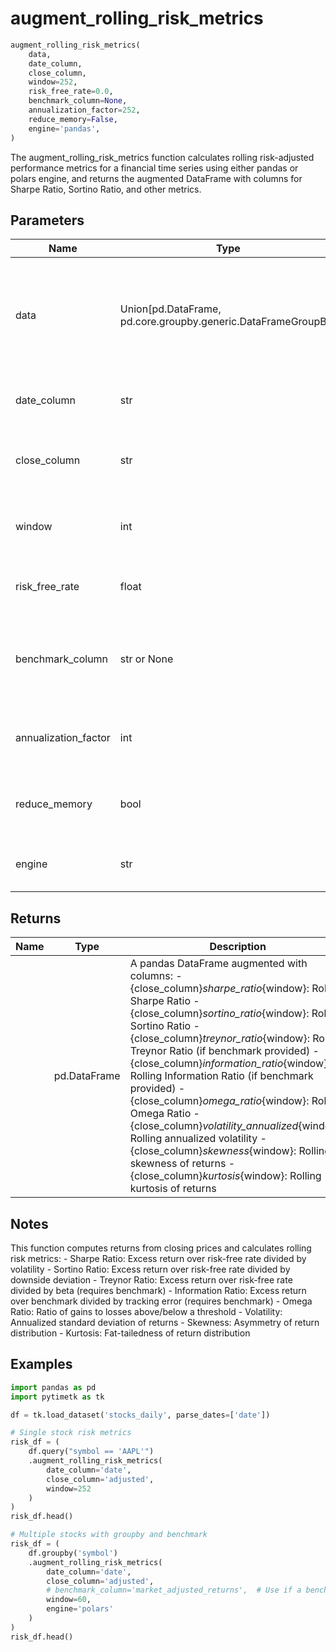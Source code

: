 # augment_rolling_risk_metrics { #pytimetk.augment_rolling_risk_metrics }

```python
augment_rolling_risk_metrics(
    data,
    date_column,
    close_column,
    window=252,
    risk_free_rate=0.0,
    benchmark_column=None,
    annualization_factor=252,
    reduce_memory=False,
    engine='pandas',
)
```

The augment_rolling_risk_metrics function calculates rolling risk-adjusted performance
metrics for a financial time series using either pandas or polars engine, and returns
the augmented DataFrame with columns for Sharpe Ratio, Sortino Ratio, and other metrics.

## Parameters {.doc-section .doc-section-parameters}

| Name                 | Type                                                            | Description                                                                                                                                | Default    |
|----------------------|-----------------------------------------------------------------|--------------------------------------------------------------------------------------------------------------------------------------------|------------|
| data                 | Union\[pd.DataFrame, pd.core.groupby.generic.DataFrameGroupBy\] | The input data can be a pandas DataFrame or a pandas DataFrameGroupBy object containing the time series data for risk metric calculations. | _required_ |
| date_column          | str                                                             | The name of the column containing dates or timestamps.                                                                                     | _required_ |
| close_column         | str                                                             | The column containing closing prices to calculate returns and risk metrics from.                                                           | _required_ |
| window               | int                                                             | The rolling window size for calculations (e.g., 252 for annual). Default is 252.                                                           | `252`      |
| risk_free_rate       | float                                                           | The assumed risk-free rate (e.g., 0.0 for 0%). Default is 0.0.                                                                             | `0.0`      |
| benchmark_column     | str or None                                                     | The column containing benchmark returns (e.g., market index) for Treynor and Information Ratios. Default is None.                          | `None`     |
| annualization_factor | int                                                             | The factor to annualize returns and volatility (e.g., 252 for daily data). Default is 252.                                                 | `252`      |
| reduce_memory        | bool                                                            | If True, reduces memory usage of the DataFrame before calculation. Default is False.                                                       | `False`    |
| engine               | str                                                             | The computation engine to use: 'pandas' or 'polars'. Default is 'pandas'.                                                                  | `'pandas'` |

## Returns {.doc-section .doc-section-returns}

| Name   | Type         | Description                                                                                                                                                                                                                                                                                                                                                                                                                                                                                                                                                                                                                            |
|--------|--------------|----------------------------------------------------------------------------------------------------------------------------------------------------------------------------------------------------------------------------------------------------------------------------------------------------------------------------------------------------------------------------------------------------------------------------------------------------------------------------------------------------------------------------------------------------------------------------------------------------------------------------------------|
|        | pd.DataFrame | A pandas DataFrame augmented with columns: - {close_column}_sharpe_ratio_{window}: Rolling Sharpe Ratio - {close_column}_sortino_ratio_{window}: Rolling Sortino Ratio - {close_column}_treynor_ratio_{window}: Rolling Treynor Ratio (if benchmark provided) - {close_column}_information_ratio_{window}: Rolling Information Ratio (if benchmark provided) - {close_column}_omega_ratio_{window}: Rolling Omega Ratio - {close_column}_volatility_annualized_{window}: Rolling annualized volatility - {close_column}_skewness_{window}: Rolling skewness of returns - {close_column}_kurtosis_{window}: Rolling kurtosis of returns |

## Notes {.doc-section .doc-section-notes}

This function computes returns from closing prices and calculates rolling risk metrics:
- Sharpe Ratio: Excess return over risk-free rate divided by volatility
- Sortino Ratio: Excess return over risk-free rate divided by downside deviation
- Treynor Ratio: Excess return over risk-free rate divided by beta (requires benchmark)
- Information Ratio: Excess return over benchmark divided by tracking error (requires benchmark)
- Omega Ratio: Ratio of gains to losses above/below a threshold
- Volatility: Annualized standard deviation of returns
- Skewness: Asymmetry of return distribution
- Kurtosis: Fat-tailedness of return distribution

## Examples {.doc-section .doc-section-examples}

``` python
import pandas as pd
import pytimetk as tk

df = tk.load_dataset('stocks_daily', parse_dates=['date'])

# Single stock risk metrics
risk_df = (
    df.query("symbol == 'AAPL'")
    .augment_rolling_risk_metrics(
        date_column='date',
        close_column='adjusted',
        window=252
    )
)
risk_df.head()
```

``` python
# Multiple stocks with groupby and benchmark
risk_df = (
    df.groupby('symbol')
    .augment_rolling_risk_metrics(
        date_column='date',
        close_column='adjusted',
        # benchmark_column='market_adjusted_returns',  # Use if a benchmark returns column exists
        window=60,
        engine='polars'
    )
)
risk_df.head()
```